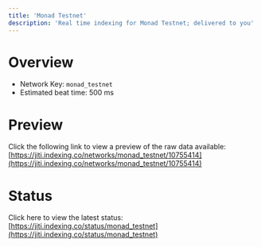 ```yaml
---
title: 'Monad Testnet'
description: 'Real time indexing for Monad Testnet; delivered to you'
---
```


# Overview
- Network Key: `monad_testnet`
- Estimated beat time: 500 ms

# Preview
Click the following link to view a preview of the raw data available: [https://jiti.indexing.co/networks/monad_testnet/10755414](https://jiti.indexing.co/networks/monad_testnet/10755414)

# Status
Click here to view the latest status: [https://jiti.indexing.co/status/monad_testnet](https://jiti.indexing.co/status/monad_testnet)
